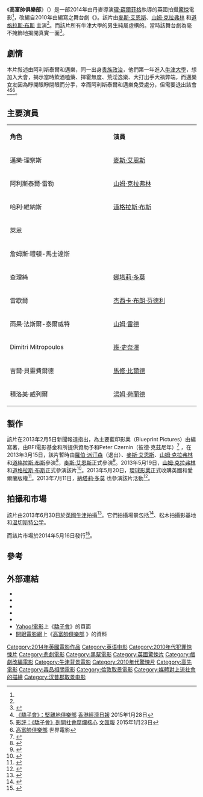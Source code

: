 {{noteTA
|T=zh-cn:骚乱俱乐部; zh-hk:驕子會; zh-mo:驕子會; zh-tw:高富帥俱樂部;
|G1=Movie
|G2=Show
|1=zh-tw:高富帥俱樂部; zh-hk:驕子會; zh-mo:驕子會; zh-cn:骚乱俱乐部;
}}

{{Infobox Film
| name = 高富帥俱樂部
| original_name = {{lang|en|''The Riot Club''}}
| image = The Riot Club 2014 (HK film poster).jpg
| caption = 香港版電影海報
| based_on  = {{based on|{{link-en|上流社會的傢伙|Posh|}}|{{link-en|蘿拉·瓦德|Lauda Wade|}}}}
| director =[[瓏·薛爾菲格|瓏·薛爾菲格]]
| producer ={{link-en|葛蘭姆·布羅德本特|Graham Broadbent}}<br>彼得·切尔宁<!--Peter Czernin-->
| screenplay = 
| story = 
| writer = {{link-en|蘿拉·瓦德|Lauda Wade}}
| music          = 
| cinematography = -{zh-hans:塞巴斯蒂安;zh-tw:賽巴斯汀;}-·布伦科夫<!--Sebastian Blenkov-->
| editing        = 傑克·-{zh-tw:羅勃茲;zh-hk:羅拔斯;zh-cn:罗伯茨;}-<!--Jake Roberts-->
| studio         = 藍印影業<!--Blueprint Pictures-->
|starring =[[山姆·克拉弗林|山姆·克拉弗林]]<br>[[麥斯·艾恩斯|麥斯·艾恩斯]]<br>[[道格拉斯·布斯|道格拉斯·布斯]]<br>[[杰西卡·布朗·芬德利|杰西卡·布朗·芬德利]]<br>{{link-en|荷莉黛·葛蘭格|Holliday Grainger|}}<br>{{link-en|弗列德·霍士|Freddie Fox (actor)|}}<br>[[本·施納特挓爾|本·施納特挓爾]]<br>[[奧利·亞歷山大|奧利·亞歷山大]]
|released= {{flagicon|UK}} 2014年9月19日<br>{{flagicon|ROC}} 2014年11月27日<br>{{flagicon|HKG}} 2015年1月22日<br>{{flagicon|USA}} 2015年3月27日
| distributor    = [[环球影业|环球影业]]<br/>[[高先電影有限公司|高先電影有限公司]]（香港）
| runtime = 107分鐘
| country = 英國
| language =[[英語|英語]]
| budget   =
| gross = $2,146,041 <ref name="Mojo">{{cite web|title=The Riot Club (2014)|url=http://www.boxofficemojo.com/movies/?id=riotclub.htm|publisher=[[Box_Office_Mojo|Box Office Mojo]]|accessdate=November 30, 2014|archive-date=2018-07-05|archive-url=https://web.archive.org/web/20180705111441/http://www.boxofficemojo.com/movies/?id=riotclub.htm|dead-url=no}}</ref>
| cn_name  = 喧嚣贵族、骚乱俱乐部
| hk_name  = 驕子會
| tw_name  = 高富帥俱樂部
}}

《'''高富帥俱樂部'''》（{{lang-en|''The Riot Club''}}）是一部2014年由丹麥導演[[瓏·薛爾菲格|瓏·薛爾菲格]]執導的英國拍攝[[驚悚|驚悚]]電影<ref name="Lone" />，改編自2010年由{{link-en|蘿拉·瓦德|Lauda Wade|}}編寫之舞台劇《{{link-en|上流社會的傢伙|Posh|}}》。該片由[[麥斯·艾恩斯|麥斯·艾恩斯]]、[[山姆·克拉弗林|山姆·克拉弗林]] 和[[道格拉斯·布斯|道格拉斯·布斯]] 主演<ref name="radiotimes-shoot" />。而該片所有牛津大學{{link-en|晚宴會|dining club|}}的男生純屬虛構的。當時該舞台劇為{{link-en|布寧頓會|Bullingdon Club|}}毫不掩飾地揭開真實一面<ref>{{Cite web |url=http://www.bbc.co.uk/news/entertainment-arts-29219391 |title=亂法卜卦（英文版）, BBC News, 2014年9月19日 |access-date=2015年8月22日 |archive-date=2019年4月17日 |archive-url=https://web.archive.org/web/20190417004149/https://www.bbc.co.uk/news/entertainment-arts-29219391 |dead-url=no }}</ref>。

==劇情==
本片敍述由阿利斯泰爾和邁樂，同一出身[[贵族政治|贵族政治]]，他們第一年進入[[牛津大學|牛津大學]]，想加入大會，揭示當時飲酒嗑藥、揮霍無度、荒淫逸樂、大打出手大禍弊端，而邁樂女友因為睜開眼睜閉眼而分手，幸而阿利斯泰爾和邁樂免受處分，但需要退出該會<ref>[http://topick.hket.com/article/531073/%E3%80%90%E5%BD%B1%E8%A9%95%E3%80%91%E3%80%8A%E9%A9%95%E5%AD%90%E6%9C%83%E3%80%8B%EF%BC%9A%E5%A0%85%E9%9B%A2%E5%9C%B0%E4%BF%B1%E6%A8%82%E9%83%A8 《驕子會》：堅離地俱樂部] {{Wayback|url=http://topick.hket.com/article/531073/%E3%80%90%E5%BD%B1%E8%A9%95%E3%80%91%E3%80%8A%E9%A9%95%E5%AD%90%E6%9C%83%E3%80%8B%EF%BC%9A%E5%A0%85%E9%9B%A2%E5%9C%B0%E4%BF%B1%E6%A8%82%E9%83%A8 |date=20150203043307 }}[[香港經濟日報|香港經濟日報]] 2015年1月28日</ref><ref>[http://paper.wenweipo.com/2015/01/23/OT1501230002.htm 影評：《驕子會》剖開社會腐爛核心] {{Wayback|url=http://paper.wenweipo.com/2015/01/23/OT1501230002.htm |date=20160304052324 }}[[文汇报_(香港)|文匯報]] 2015年1月23日</ref><ref>[http://www.worldscreen.com.tw/movie.php?movie_id=14400 高富帥俱樂部] {{Wayback|url=http://www.worldscreen.com.tw/movie.php?movie_id=14400 |date=20171124185700 }}世界電影</ref>。

==主要演員==
{|class="wikitable" style="width:65%"
|- style="background:cornflowerblue; color:white" align=center
|style="width:12%"|'''角色''' ||style="width:12%"|'''演員'''
|-
| 邁樂·理察斯||[[麥斯·艾恩斯|麥斯·艾恩斯]] 
|-
| 阿利斯泰爾·雷勒||[[山姆·克拉弗林|山姆·克拉弗林]] 
|-
| 哈利·維納斯||[[道格拉斯·布斯|道格拉斯·布斯]] 
|-
| 萊恩||{{link-en|荷莉黛·葛蘭格|Holliday Grainger|}} 
|-
| 詹姆斯·禮頓-馬士達斯||{{link-en|弗列德·霍士|Freddie Fox (actor)|}} 
|-
| 查理絲||[[娜塔莉·多莫|娜塔莉·多莫]] 
|-
| 雷歇爾||[[杰西卡·布朗·芬德利|杰西卡·布朗·芬德利]]
|-
| 雨果·法斯爾-泰爾威特||[[山姆·雷德|山姆·雷德]] 
|-
| Dimitri Mitropoulos||[[班·史奈澤|班·史奈澤]]
|-
| 吉爾·貝靈費爾德||[[馬修·比爾德|馬修·比爾德]] 
|-
| 積洛美·威列爾||[[湯姆·荷蘭德|湯姆·荷蘭德]]  
|}

==製作==
該片在2013年2月5日新聞報道指出，{{link-en|漢威電影|HanWay|}}為主要藍印影業（Blueprint Pictures）由編寫{{link-en|蘿拉·瓦德|Lauda Wade|}}著''{{link-en|上流社會的傢伙|Posh|}}''，由BFI電影基金和{{link-en|Film4 Productions|Film4 Productions|}}所提供資助予{{link-en|格雷咸姆·布德貝特|Graham Broadben|}}和Peter Czernin（彼德·克茲尼年）<ref name=Lone>{{cite news|last=Wiseman|first=Andreas|title=HanWay gets Posh for Blueprint and Lone Scherfig|url=http://www.screendaily.com/news/hanway-gets-posh-for-blueprint-and-lone-scherfig/5051427.article|accessdate=4 February 2014|newspaper=screendaily.com|date=5 February 2013|archive-date=2021-05-03|archive-url=https://web.archive.org/web/20210503125401/https://www.screendaily.com/news/hanway-gets-posh-for-blueprint-and-lone-scherfig/5051427.article|dead-url=no}}</ref> ，在2013年3月15日，該片暫時由[[羅伯·派汀森|羅伯·派汀森]]（退出）、[[麥斯·艾恩斯|麥斯·艾恩斯]]、[[山姆·克拉弗林|山姆·克拉弗林]] 和[[道格拉斯·布斯|道格拉斯·布斯]]參演<ref>{{cite news|last=Lyttelton|first=Oliver|title=Robert Pattinson, Sam Claflin, Max Irons & Douglas Booth Circling Lone Scherfig's Adaptation Of Stage Hit 'Posh'|url=http://blogs.indiewire.com/theplaylist/robert-pattinson-sam-claflin-max-irons-douglas-booth-circling-lone-scherfigs-adaptation-of-stage-hit-posh-20130315|accessdate=4 February 2014|newspaper=indiewire.com|date=15 March 2013|archive-url=https://web.archive.org/web/20140221194955/http://blogs.indiewire.com/theplaylist/robert-pattinson-sam-claflin-max-irons-douglas-booth-circling-lone-scherfigs-adaptation-of-stage-hit-posh-20130315|archive-date=2014-02-21|dead-url=yes}}</ref>，[[麥斯·艾恩斯|麥斯·艾恩斯]]正式參演<ref name=Max>{{cite news|last=Schillaci|first=Sophie|title='The Host's' Max Irons Headed to 'Posh'|url=http://www.hollywoodreporter.com/news/hosts-max-irons-headed-posh-429303|accessdate=4 February 2014|newspaper=hollywoodreporter.com|date=17 March 2013|archive-date=2020-10-23|archive-url=https://web.archive.org/web/20201023064500/https://www.hollywoodreporter.com/news/hosts-max-irons-headed-posh-429303|dead-url=no}}</ref>。2013年5月19日，[[山姆·克拉弗林|山姆·克拉弗林]] 和[[道格拉斯·布斯|道格拉斯·布斯]]正式參演該片<ref name=Sam>{{cite news|title='Catching Fire' Star Sam Claflin Joins Lone Sherfig's 'Posh'|url=http://www.hollywoodreporter.com/news/cannes-catching-fire-star-sam-525226|accessdate=4 February 2014|newspaper=hollywoodreporter.com|date=19 May 2013|archive-date=2020-08-31|archive-url=https://web.archive.org/web/20200831042858/https://www.hollywoodreporter.com/news/cannes-catching-fire-star-sam-525226|dead-url=no}}</ref>。2013年5月20日，[[環球影業|環球影業]]正式收購英國和愛爾蘭版權<ref>{{cite news|last=Wiseman|first=Andreas|title=Universal takes UK, Irish rights to Lone Scherfig's Posh|url=http://www.screendaily.com/festivals/cannes/upi-gets-posh-as-cast-gathers/5056447.article|accessdate=4 February 2014|newspaper=screendaily.com|date=20 May 2013|archive-date=2017-09-17|archive-url=https://web.archive.org/web/20170917032735/https://www.screendaily.com/festivals/cannes/upi-gets-posh-as-cast-gathers/5056447.article|dead-url=no}}</ref>。2013年7月11日，[[納塔莉·多莫|納塔莉·多莫]] 也參演該片活動<ref name=Natalie>{{cite news|title=Natalie Dormer Cast In ‘Posh’|url=http://www.deadline.com/2013/07/carter-jenkins-melissa-benoist-natalie-dormer/|accessdate=4 February 2014|newspaper=deadline.com|date=11 July 2013|archive-date=2014-04-18|archive-url=https://web.archive.org/web/20140418002004/http://www.deadline.com/2013/07/carter-jenkins-melissa-benoist-natalie-dormer/|dead-url=no}}</ref>。

==拍攝和市場==
該片由2013年6月30日於[[英國|英國]][[牛津|牛津]]拍攝<ref>{{cite news|last=Krol|first=Charlotte|title=Max comes home to shoot new movie|url=http://www.oxfordmail.co.uk/news/10517495.Swoon_ahead__Max_comes_home_to_shoot_new_movie/|accessdate=3 February 2014|newspaper=oxfordmail.co.uk|date=1 July 2013|archive-date=2019-04-01|archive-url=https://web.archive.org/web/20190401163142/https://www.oxfordmail.co.uk/news/10517495.Swoon_ahead__Max_comes_home_to_shoot_new_movie/|dead-url=no}}</ref>。它們拍攝場景包括{{link-en|瑪格佩巷|Magpie Lane, Oxford|}}<ref name=radiotimes-shoot>{{cite news|title=Max Irons shooting new film Posh in Oxford|url=http://www.radiotimes.com/news/2013-07-01/max-irons-shooting-new-film-posh-in-oxford|accessdate=3 February 2014|newspaper=radiotimes.com|date=1 July 2013|archive-date=2016-02-01|archive-url=https://web.archive.org/web/20160201212059/http://www.radiotimes.com/news/2013-07-01/max-irons-shooting-new-film-posh-in-oxford|dead-url=no}}</ref>、松木拍攝影基地和[[温切斯特公学|温切斯特公学]]。

而該片市場於2014年5月16日發行<ref>{{cite news|last1=KANG|first1=INKOO|title=Trailer Watch: Peek Inside the Hallowed Halls of Lone Scherfig's The Riot Club|url=http://blogs.indiewire.com/womenandhollywood/trailer-watch-peek-inside-the-hallowed-halls-of-lone-scherfigs-the-riot-club-20140730|accessdate=August 1, 2014|publisher=indiewire.com|date=May 13, 2014|archive-url=https://web.archive.org/web/20140802112315/http://blogs.indiewire.com/womenandhollywood/trailer-watch-peek-inside-the-hallowed-halls-of-lone-scherfigs-the-riot-club-20140730|archive-date=2014-08-02|dead-url=yes}}</ref>。

==參考==
{{REFLIST}}

==外部連結==
* {{IMDb title|2717860|The Riot Club}}
* {{mojo title|theriotclub|The Riot Club}}
* {{rotten-tomatoes|the_riot_club|The Riot Club}}
* {{metacritic film|the-riot-club|The Riot Club}}
* {{yahoomovie id|5490|高富帥俱樂部}}
* [[雅虎香港|Yahoo!電影]]上《[https://movie.yahoo-leisure.hk/movie/details/25708 驕子會]》的頁面 {{zh-hk}}
* [[開眼電影網|開眼電影網]]上《[http://app2.atmovies.com.tw/film/fren62717860/ 高富帥俱樂部] {{Wayback|url=http://app2.atmovies.com.tw/film/fren62717860/ |date=20180104191504 }}》的資料 {{zh-tw}}

{{DEFAULTSORT:T}}
[[Category:2014年英國電影作品|Category:2014年英國電影作品]]
[[Category:英语电影|Category:英语电影]]
[[Category:2010年代犯罪惊悚片|Category:2010年代犯罪惊悚片]]
[[Category:悲劇電影|Category:悲劇電影]]
[[Category:黑幫電影|Category:黑幫電影]]
[[Category:英國驚悚片|Category:英國驚悚片]]
[[Category:戲劇改編電影|Category:戲劇改編電影]]
[[Category:牛津背景電影|Category:牛津背景電影]]
[[Category:2010年代驚悚片|Category:2010年代驚悚片]]
[[Category:高先電影|Category:高先電影]]
[[Category:毒品相關電影|Category:毒品相關電影]]
[[Category:倫敦取景電影|Category:倫敦取景電影]]
[[Category:媒體對上流社會的描繪|Category:媒體對上流社會的描繪]]
[[Category:汉普郡取景电影|Category:汉普郡取景电影]]